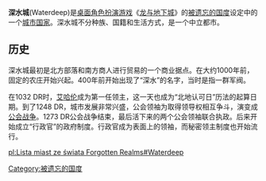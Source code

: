 {{Infobox Forgotten Realms Countries |
image =|
country = Waterdeep |
capital = |
ruler = 多位领主 |
government = [[寡头政治|寡头政治]] |
population = 130万|
races = 人类等多种种族|
}}
'''深水城'''(Waterdeep)是[[桌面角色扮演游戏|桌面角色扮演游戏]]《[[龙与地下城|龙与地下城]]》的[[被遗忘的国度|被遗忘的国度]]设定中的一个[[城市国家|城市国家]]。深水城不分种族、国籍和生活方式，是一个中立都市。

== 历史 ==
深水城最初是北方部落和南方商人进行贸易的一个商业据点。在大约1000年前，固定的农庄开始兴起。400年前开始出现了“深水”的名字，当时是指一群军阀。

在1032 DR时，[[艾哈伦|艾哈伦]]成为第一任领主，这一天也成为“北地认可日”历法的起算日期。到了1248 DR，城市发展非常兴盛，公会领袖为取得领导权相互争斗，演变成[[公会战争|公会战争]]。1273 DR公会战争结束，最后活下来的两个公会领袖联合执政。后来开始成立“行政官”的政府制度。行政官成为表面上的领袖，而秘密领主制度也开始流行。

[[Category:被遗忘的国度|Category:被遗忘的国度]]

[[pl:Lista_miast_ze_świata_Forgotten_Realms#Waterdeep|pl:Lista miast ze świata Forgotten Realms#Waterdeep]]
